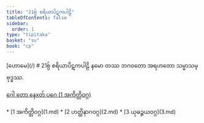 ```yaml
---
title: "21စ္ပ် စရိယာပိဋကပါဠိ"
tableOfContents: false
sidebar:
  order: 1
type: "tipitaka"
basket: "su"
book: "cp"
---
```



<Paragraph type="center" book="cp">
[ဟောမေ](/)
</Paragraph>

<Paragraph type="center" book="cp">
# 21စ္ပ် စရိယာပိဋကပါဠိ
</Paragraph>

<Paragraph number="1" type="center" book="cp">
နမော တဿ ဘဂဝတော အရဟတော သမ္မာသမ္ဗုဒ္ဓဿ.

[ဂေါ တော နေxတ် ပဂေ (1 အကိတ္တိဝဂ္ဂ)](1.md)



</Paragraph>

<TableOfContents book="cp" section="21">
* [1 အကိတ္တိဝဂ္ဂ](1.md)
* [2 ဟတ္ထိနာဂဝဂ္ဂ](2.md)
* [3 ယုဓဉ္ဇယဝဂ္ဂ](3.md)
</TableOfContents>